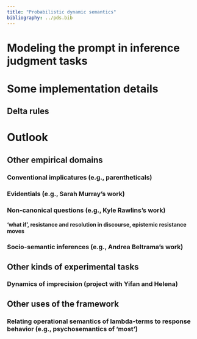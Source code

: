 ```yaml
---
title: "Probabilistic dynamic semantics"
bibliography: ../pds.bib
---
```


# Modeling the prompt in inference judgment tasks

# Some implementation details

## Delta rules

# Outlook

## Other empirical domains

### Conventional implicatures (e.g., parentheticals)

### Evidentials (e.g., Sarah Murray's work)

### Non-canonical questions (e.g., Kyle Rawlins's work)

#### 'what if', resistance and resolution in discourse, epistemic resistance moves

### Socio-semantic inferences (e.g., Andrea Beltrama's work)

## Other kinds of experimental tasks

### Dynamics of imprecision (project with Yifan and Helena)

## Other uses of the framework

### Relating operational semantics of lambda-terms to response behavior (e.g., psychosemantics of 'most')
